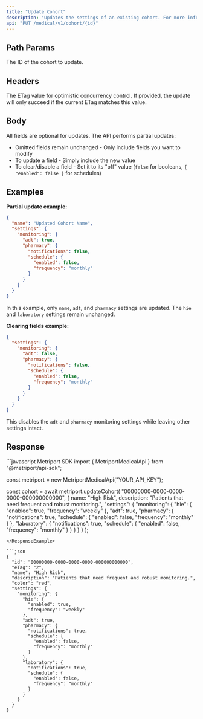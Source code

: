 ```yaml
---
title: "Update Cohort"
description: "Updates the settings of an existing cohort. For more information, see the [guide about Cohorts](/medical-api/handling-data/cohorts)"
api: "PUT /medical/v1/cohort/{id}"
---
```


## Path Params

<ParamField path="id" type="string" required>
  The ID of the cohort to update.
</ParamField>

## Headers

<ParamField header="If-Match" type="string" optional>
  The ETag value for optimistic concurrency control. If
  provided, the update will only succeed if the current ETag
  matches this value.
</ParamField>

## Body

All fields are optional for updates. The API performs partial updates:

- Omitted fields remain unchanged - Only include fields you want to modify
- To update a field - Simply include the new value
- To clear/disable a field - Set it to its "off" value (`false` for booleans, `{ "enabled": false }` for schedules)

<Snippet file="cohort.mdx" />

## Examples

**Partial update example:**
```json
{
  "name": "Updated Cohort Name",
  "settings": {
    "monitoring": {
      "adt": true,
      "pharmacy": {
        "notifications": false,
        "schedule": {
          "enabled": false,
          "frequency": "monthly"
        }
      }
    }
  }
}
```
In this example, only `name`, `adt`, and `pharmacy` settings are updated. The `hie` and `laboratory` settings remain unchanged.

**Clearing fields example:**
```json
{
  "settings": {
    "monitoring": {
      "adt": false,
      "pharmacy": {
        "notifications": false,
        "schedule": {
          "enabled": false,
          "frequency": "monthly"
        }
      }
    }
  }
}
```
This disables the `adt` and `pharmacy` monitoring settings while leaving other settings intact.

## Response

<Snippet file="cohort-response.mdx" />

<ResponseExample>
```javascript Metriport SDK
import { MetriportMedicalApi } from "@metriport/api-sdk";

const metriport = new MetriportMedicalApi("YOUR_API_KEY");

const cohort = await metriport.updateCohort(
  "00000000-0000-0000-0000-000000000000",
  {
    name: "High Risk",
    description: "Patients that need frequent and robust monitoring.",
    "settings": {
      "monitoring": {
        "hie": {
          "enabled": true,
          "frequency": "weekly"
        },
        "adt": true,
        "pharmacy": {
          "notifications": true,
          "schedule": {
            "enabled": false,
            "frequency": "monthly"
          }
        },
        "laboratory": {
          "notifications": true,
          "schedule": {
            "enabled": false,
            "frequency": "monthly"
          }
        }
      }
    }
  }
);
```
</ResponseExample>

```json
{
  "id": "00000000-0000-0000-0000-000000000000",
  "eTag": "2",
  "name": "High Risk",
  "description": "Patients that need frequent and robust monitoring.",
  "color": "red",
  "settings": {
    "monitoring": {
      "hie": {
        "enabled": true,
        "frequency": "weekly"
      },
      "adt": true,
      "pharmacy": {
        "notifications": true,
        "schedule": {
          "enabled": false,
          "frequency": "monthly"
        }
      },
      "laboratory": {
        "notifications": true,
        "schedule": {
          "enabled": false,
          "frequency": "monthly"
        }
      }
    }
  }
}
```
